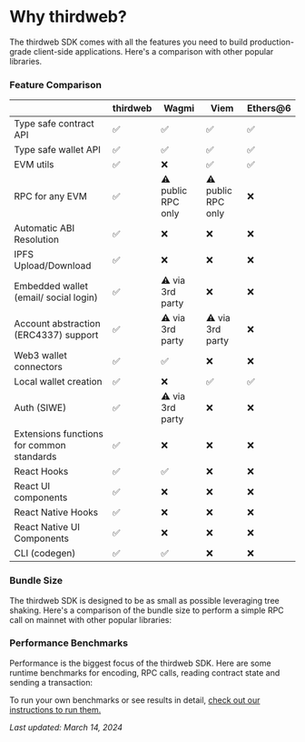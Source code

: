 

# Why thirdweb?

The thirdweb SDK comes with all the features you need to build production-grade client-side applications. Here's a comparison with other popular libraries.

### Feature Comparison

|                                           | thirdweb | Wagmi              | Viem               | Ethers@6 |
| ----------------------------------------- | -------- | ------------------ | ------------------ | -------- |
| Type safe contract API                    | ✅       | ✅                 | ✅                 | ✅       |
| Type safe wallet API                      | ✅       | ✅                 | ✅                 | ✅       |
| EVM utils                                 | ✅       | ❌                 | ✅                 | ✅       |
| RPC for any EVM                           | ✅       | ⚠️ public RPC only | ⚠️ public RPC only | ❌       |
| Automatic ABI Resolution                  | ✅       | ❌                 | ❌                 | ❌       |
| IPFS Upload/Download                      | ✅       | ❌                 | ❌                 | ❌       |
| Embedded wallet (email/ social login)     | ✅       | ⚠️ via 3rd party   | ❌                 | ❌       |
| Account abstraction (ERC4337) support     | ✅       | ⚠️ via 3rd party   | ⚠️ via 3rd party   | ❌       |
| Web3 wallet connectors                    | ✅       | ✅                 | ❌                 | ❌       |
| Local wallet creation                     | ✅       | ❌                 | ✅                 | ✅       |
| Auth (SIWE)                               | ✅       | ⚠️ via 3rd party   | ❌                 | ❌       |
| Extensions functions for common standards | ✅       | ❌                 | ❌                 | ❌       |
| React Hooks                               | ✅       | ✅                 | ❌                 | ❌       |
| React UI components                       | ✅       | ❌                 | ❌                 | ❌       |
| React Native Hooks                        | ✅       | ❌                 | ❌                 | ❌       |
| React Native UI Components                | ✅       | ❌                 | ❌                 | ❌       |
| CLI (codegen)                             | ✅       | ✅                 | ❌                 | ❌       |

### Bundle Size

The thirdweb SDK is designed to be as small as possible leveraging tree shaking. Here's a comparison of the bundle size to perform a simple RPC call on mainnet with other popular libraries:

<DocImage src={BundleSizeImage} alt="bundle size table" className="mx-auto" />

### Performance Benchmarks

Performance is the biggest focus of the thirdweb SDK. Here are some runtime benchmarks for encoding, RPC calls, reading contract state and sending a transaction:

<DocImage src={PerformanceImage} alt="performance table" className="mx-auto" />

To run your own benchmarks or see results in detail, [check out our instructions to run them.](https://github.com/thirdweb-dev/js/tree/main/packages/thirdweb/benchmarks)

_Last updated: March 14, 2024_
